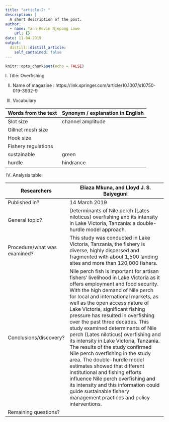 ```yaml
---
title: "article-2: "
description: |
  A short description of the post.
author:
  - name: Yann Kevin Njepang Lowe
    url: {}
date: 11-04-2019
output:
  distill::distill_article:
    self_contained: false
---
```


```r
knitr::opts_chunk$set(echo = FALSE)
```




I. Title: Overfishing 

II. Name of magazine : 
https://link.springer.com/article/10.1007/s10750-019-3932-9

III. Vocabulary 

|   Words from the text  | Synonym / explanation in English |
| ---------------------- | -------------------------------- |
| Slot size              | channel amplitude                |
| Gillnet mesh size      |                                  |
| Hook size              |                                  |
| Fishery regulations    |                                  |
|  sustainable           | green                            |
| hurdle                 | hindrance                        |

IV. Analysis table

| Researchers                  | Eliaza Mkuna, and Lloyd J. S. Baiyeguni                                                                                                                                                                                                                                                                                                                                                                                                                                                                                                                                                                                                                                                                                                                                                             |
| ---------------------------- | --------------------------------------------------------------------------------------------------------------------------------------------------------------------------------------------------------------------------------------------------------------------------------------------------------------------------------------------------------------------------------------------------------------------------------------------------------------------------------------------------------------------------------------------------------------------------------------------------------------------------------------------------------------------------------------------------------------------------------------------------------------------------------------------------- |
| Published in?                | 14 March 2019                                                                                                                                                                                                                                                                                                                                                                                                                                                                                                                                                                                                                                                                                                                                                                                       |
| General topic?               | Determinants of Nile perch (Lates niloticus) overfishing and its intensity in Lake Victoria, Tanzania: a double-hurdle model approach.                                                                                                                                                                                                                                                                                                                                                                                                                                                                                                                                                                                                                                                              |
| Procedure/what was examined? | This study was conducted in Lake Victoria, Tanzania, the fishery is diverse, highly dispersed and fragmented with about 1,500 landing sites and more than 120,000 fishers.                                                                                                                                                                                                                                                                                                                                                                                                                                                                                                                                                                                                                          |
| Conclusions/discovery?       | Nile perch fish is important for artisan fishers’ livelihood in Lake Victoria as it offers employment and food security. With the high demand of Nile perch for local and international markets, as well as the open access nature of Lake Victoria, significant fishing pressure has resulted in overfishing over the past three decades. This study examined determinants of Nile perch (Lates niloticus) overfishing and its intensity in Lake Victoria, Tanzania. The results of the study confirmed Nile perch overfishing in the study area. The double-hurdle model estimates showed that different institutional and fishing efforts influence Nile perch overfishing and its intensity and this information could guide sustainable fishery management practices and policy interventions. |
| Remaining questions?        |                                                                                                                                                                                                                                                                                                                                                                                                                                                                                                                                                                                                                                                                                                                                                                                                     |



